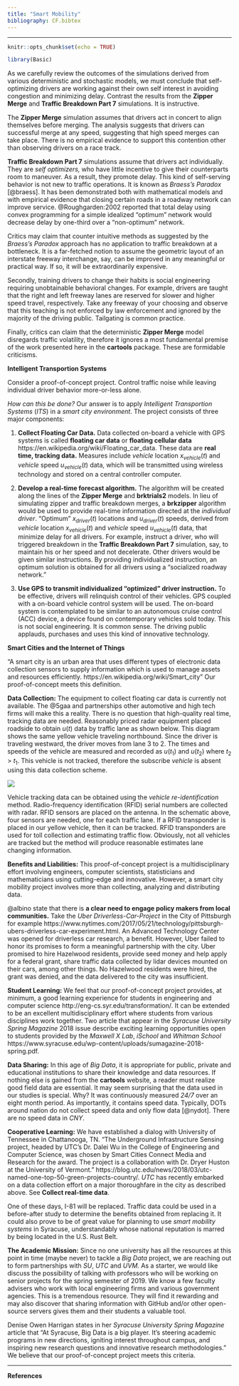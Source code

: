 ```yaml
---
title: "Smart Mobility"
bibliography: CF.bibtex
---
```


***

```r
knitr::opts_chunk$set(echo = TRUE)
```


```r
library(Basic)
```


As we carefully review the outcomes of the simulations derived from various deterministic and stochastic models, we must conclude that self-optimizing drivers are working against their own self interest in avoiding congestion and minimizing delay. Contrast the results from the __Zipper Merge__ and __Traffic Breakdown Part 7__ simulations. It is instructive. 

The __Zipper Merge__ simulation assumes that drivers act in concert to align themselves before merging. The analysis suggests that drivers can successful merge at any speed, suggesting that high speed merges can take place.  There is no empirical evidence to support this contention other than observing drivers on a  race track.

__Traffic Breakdown Part 7__ simulations assume that drivers act individually. They are _self optimizers,_ who have little incentive to give their counterparts room to maneuver. As a result, they promote delay. This kind of self-serving behavior is not new to traffic operations. It is known as _Braess's Paradox_ [@braess]. It has been demonstrated both with mathematical models and with empirical evidence that closing certain roads in a roadway network can improve service.    @Roughgarden:2002 reported that total delay using convex programming for a simple idealized "optimum" network would decrease delay by one-third over a "non-optimum" network. 

Critics may claim that counter intuitive methods as suggested by the _Braess's Paradox_ approach has  no application to traffic breakdown at a bottleneck.  It is a far-fetched notion to assume the geometric layout of an interstate freeway interchange, say,  can be improved in any meaningful or practical way. If so, it will be  extraordinarily expensive.  

Secondly, training drivers to change their habits is social engineering  requiring unobtainable behavioral changes. For example, drivers are taught that the right and left freeway lanes are reserved for slower and higher speed travel, respectively. Take any freeway of your choosing and  observe that this teaching is not enforced by law enforcement and  ignored by the majority of the driving public. Tailgating is common practice. 

Finally, critics can claim that the deterministic  __Zipper Merge__ model disregards traffic volatility, therefore it ignores a most fundamental premise of the work presented here in the __cartools__ package. These are formidable criticisms. 

__Intelligent Transportion Systems__ 

Consider a proof-of-concept project. Control traffic noise while leaving  individual driver  behavior more-or-less alone. 

_How can this be done?_ Our answer is  to apply  _Intelligent Transportion Systems_ (_ITS_) in a _smart city environment_. The project consists of three major components:

1. __Collect Floating Car Data.__ Data collected on-board a vehicle with GPS systems is called  __floating car data__ or __floating cellular data__ https://en.wikipedia.org/wiki/Floating_car_data. These data are __real time, tracking data.__ Measures include _vehicle_ location $x_{vehicle}(t)$ and _vehicle_ speed $u_{vehicle}(t)$  data, which will be transmitted using wireless technology and stored on a central controller computer.

2. __Develop a  real-time forecast algorithm.__ The algorithm will be created along the lines of the __Zipper Merge__ and __brktrials2__ models. In lieu of simulating zipper and traffic breakdown merges, a __brkzipper__ algorithm would be used to provide real-time information  directed at the _individual driver_. "Optimum" ${x}_{driver}(t)$ locations and  ${u}_{driver}(t)$ speeds, derived from _vehicle_ location $x_{vehicle}(t)$ and _vehicle_ speed $u_{vehicle}(t)$  data,  that minimize delay for all drivers. For example, instruct a driver, who will triggered breakdown in the  __Traffic Breakdown Part 7__ simulation, say, to maintain his or her speed and not decelerate. Other drivers would be given similar instructions. By providing individualized instruction, an optimum solution is obtained for all drivers using a "socialized roadway network."

3. __Use  GPS to transmit individualized "optimized" driver instruction.__ To be effective, drivers will relinquish control of their vehicles. GPS coupled with a on-board vehicle control system will be used. The on-board system is contemplated to be similar to  an autonomous cruise control (ACC) device, a device found on contemporary vehicles sold today. This is not social engineering. It is common sense. The driving public applauds, purchases and uses this kind of  innovative technology.

__Smart Cities and the Internet of Things__


"A smart city is an urban area that uses different types of electronic data collection sensors to supply information which is used to manage assets and resources efficiently. https://en.wikipedia.org/wiki/Smart_city" Our proof-of-concept meets this definition. 

__Data Collection:__ The equipment to collect floating car data is currently not available. The @5gaa and partnerships other automotive and high tech firms will make this a reality. There is no question that high-quality real time, tracking data are needed. Reasonably priced radar equipment placed roadside to obtain $u(t)$  data by traffic lane as shown below. This diagram shows the same yellow vehicle traveling northbound. Since the driver is traveling westward, the driver moves from lane 3 to 2. The times and speeds of the vehicle are measured and recorded as $u(t_1)$ and $u(t_2)$ where $t_2$ > $t_1$. This vehicle is not tracked, therefore the subscribe $vehicle$ is absent using this data collection scheme. 

![](Rplot2.jpeg)

Vehicle tracking data can be obtained using the _vehicle re-identification_ method.  Radio-frequency identification (RFID) serial numbers are collected with radar. RFID sensors are placed on the antenna. In the schematic above, four sensors are needed, one for each traffic lane. If a RFID  transponder is placed in our yellow vehicle, then it can be tracked. RFID  transponders are used for  toll collection  and estimating traffic flow. Obviously, not all vehicles are tracked but the method will produce reasonable estimates lane changing information.

__Benefits and Liabilities:__ This proof-of-concept project  is a multidisciplinary effort involving engineers, computer scientists, statisticians and mathematicians using cutting-edge and innovative.  However, a smart city mobility project involves more than collecting, analyzing and distributing data.  

@albino state that there is  __a  clear need to engage policy makers from local communities.__ Take the _Uber Driverless-Car-Project_ in the City of Pittsburgh for example https://www.nytimes.com/2017/05/21/technology/pittsburgh-ubers-driverless-car-experiment.html. An Advanced Technology Center was opened for driverless car research, a benefit. However,  Uber failed to honor its promises to form a meaningful partnership with the city.  Uber promised to hire Hazelwood residents, provide seed money and help apply for a federal grant, share traffic data collected by lidar devices mounted on their cars, among other things. No Hazelwood residents were hired, the grant was denied, and the data delivered to the city was insufficient.

__Student Learning:__ We feel that our proof-of-concept project provides, at minimum, a good learning experience for students in engineering and computer science http://eng-cs.syr.edu/transformation/. It can be extended to be an excellent multidisciplinary effort where students from various disciplines work together. Two article that appear in the _Syracuse University Spring Magazine_ 2018 issue describe exciting learning opportunities open to students provided by the _Maxwell X Lab_, _iSchool_ and _Whitman School_ https://www.syracuse.edu/wp-content/uploads/sumagazine-2018-spring.pdf. 

__Data Sharing:__ In this age of _Big Data_, it is appropriate for public, private and educational institutions to share their knowledge and data resources. If nothing else is gained from the  __cartools__  website, a reader must realize good field data are essential. It may seem surprising that the data used in our studies is special. Why? It was continuously measured _24/7_ over an eight month period. As importantly, it contains speed data. Typically, DOTs around nation do not collect speed data and only  flow data [@nydot]. There are no speed data in _CNY_.  

__Cooperative Learning:__ We have established a dialog with University of Tennessee in Chattanooga, TN. "The Underground Infrastructure Sensing project, headed by UTC’s Dr. Dalei Wu in the College of Engineering and Computer Science, was chosen by Smart Cities Connect Media and Research for the award. The project is a collaboration with Dr. Dryer Huston at the University of Vermont." https://blog.utc.edu/news/2018/03/utc-named-one-top-50-green-projects-country/. _UTC_ has recently embarked on a data collection effort on a major thoroughfare in the city as described above. See __Collect real-time data__. 

One of these days, I-81 will be replaced. Traffic data could be used in a before-after study to determine the benefits obtained from replacing it. It could also prove to be of great value for planning to use _smart mobility systems_ in Syracuse, understandably  whose national reputation is marred by being located in the U.S. Rust Belt. 

__The Academic Mission:__ Since no one university has all the resources at this point in time (maybe never) to tackle a _Big Data_ project, we are reaching out to form  partnerships with _SU_, _UTC_ and _UVM_. As a starter, we would like discuss the possibility of talking with professors who will be working on senior projects for the spring semester of 2019. We know a few faculty advisers who work with local engineering firms and various government agencies. This is a tremendous resource.  They will find it rewarding and may also discover that sharing information with GitHub and/or other open-source servers gives   them and their    students  a valuable tool.

Denise Owen Harrigan states in her _Syracuse University Spring Magazine_ article that "At Syracuse, Big Data is a big player. It’s steering academic programs in new directions, igniting interest throughout campus, and inspiring new research questions and innovative research methodologies." We believe that our proof-of-concept project meets this criteria.


*** 
__References__
